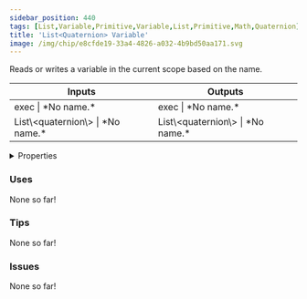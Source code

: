```yaml
---
sidebar_position: 440
tags: [List,Variable,Primitive,Variable,List,Primitive,Math,Quaternion]
title: 'List<Quaternion> Variable'
image: /img/chip/e8cfde19-33a4-4826-a032-4b9bd50aa171.svg
---
```


Reads or writes a variable in the current scope based on the name.



<IChip uuid="e8cfde19-33a4-4826-a032-4b9bd50aa171"/>

<table><thead><tr><th>Inputs</th><th>Outputs</th></tr></thead><tbody><tr><td>exec | *No name.*</td><td>exec | *No name.*</td></tr><tr><td>List\&lt;quaternion\&gt; | *No name.*</td><td>List\&lt;quaternion\&gt; | *No name.*</td></tr></tbody></table>

<details>
  <summary>Properties</summary>
  <div>
    <div>
    <table>
      <tbody>
        <tr>
          <td>Is beta required?</td>
          <td>No</td>
        </tr>
        <tr>
          <td>Is chip a trolling risk?</td>
          <td>No</td>
        </tr>
        <tr>
          <td>Is chip a role assignment risk?</td>
          <td>No</td>
        </tr>
        <tr>
          <td>Chip UUID</td>
          <td>e8cfde19-33a4-4826-a032-4b9bd50aa171</td>
        </tr>
        <tr>
          <td>Room availability</td>
          <td>Available everywhere</td>
        </tr>
      </tbody>
    </table>
    </div>
  </div>
</details>

### Uses

None so far!

### Tips

None so far!

### Issues

None so far!